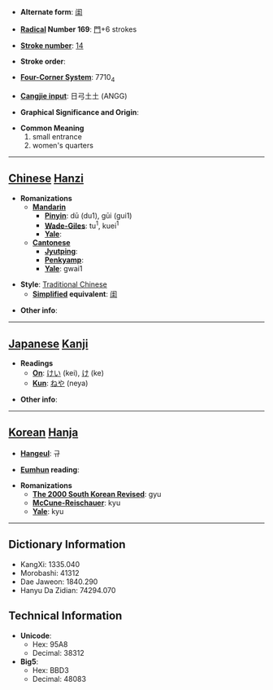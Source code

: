 * '''Alternate form''': [[闺]]

* '''[[Wiktionary:Chinese radical index| Radical]] Number 169''': [[Wiktionary:Chinese radical index 門|門]]+6 strokes

* '''[[Wiktionary:Chinese total strokes index|Stroke number]]''': [[Wiktionary:Chinese total strokes index 14|14]]

* '''Stroke order''': 

* '''[[Wiktionary:Chinese four corner index|Four-Corner System]]''': 7710<sub>4</sub>

* '''[[Wiktionary:Chinese Cangjie index|Cangjie input]]''': 日弓土土 (ANGG)

* '''Graphical Significance and Origin''': 

* '''Common Meaning'''
*#small entrance
*# women's quarters


----

== [[Chinese]] [[Hanzi]] ==

* '''Romanizations'''
** '''[[Mandarin]]'''
*** '''[[Pinyin]]''': dū (du1), gūi (gui1)
*** '''[[Wade-Giles]]''': tu<sup>1</sup>, kuei<sup>1</sup>
*** '''[[Yale]]''': 
** '''[[Cantonese]]'''
*** '''[[Jyutping]]''':
*** '''[[Penkyamp]]''': 
*** '''[[Yale]]''': gwai1

* '''Style''': [[Traditional Chinese]] 
** '''[[Simplified Chinese|Simplified]] equivalent''': [[闺]]

* '''Other info''': 

----

== [[Japanese]] [[Kanji]] ==

* '''Readings'''
** '''[[On]]''': [[けい]] (kei), [[け]] (ke)
** '''[[Kun]]''': [[ねや]] (neya)

* '''Other info''':  

----

== [[Korean]] [[Hanja]] ==

* '''[[Hangeul]]''': 규

* '''[[Eumhun]] reading''': 

* '''Romanizations'''
** '''[[The 2000 South Korean Revised Romanization|The 2000 South Korean Revised]]''': gyu
** '''[[McCune-Reischauer]]''': kyu
** '''[[Yale]]''': kyu

----

== Dictionary Information ==

* KangXi: 1335.040
* Morobashi: 41312
* Dae Jaweon: 1840.290
* Hanyu Da Zidian: 74294.070

== Technical Information ==

* '''Unicode''':
** Hex: 95A8
** Decimal: 38312
* '''Big5''':
** Hex: BBD3
** Decimal: 48083
